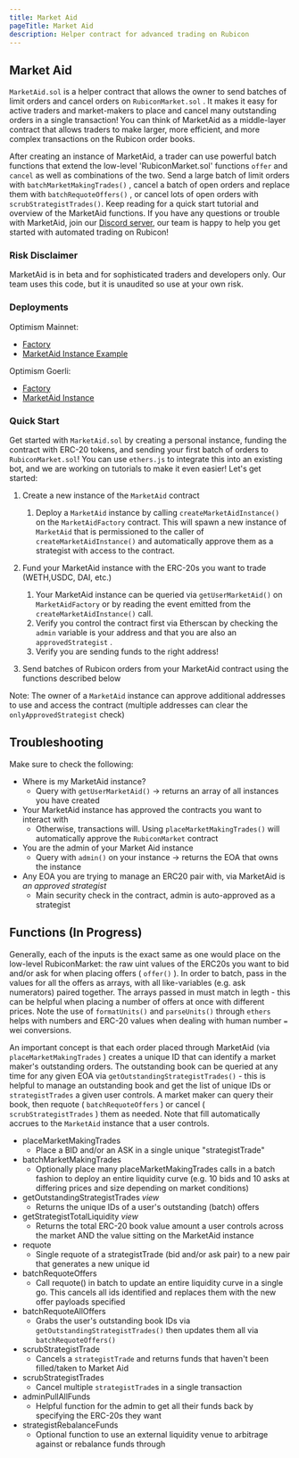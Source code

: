 ```yaml
---
title: Market Aid
pageTitle: Market Aid
description: Helper contract for advanced trading on Rubicon
---
```


## Market Aid

`MarketAid.sol` is a helper contract that allows the owner to send batches of limit orders and cancel orders on `RubiconMarket.sol` . It makes it easy for active traders and market-makers to place and cancel many outstanding orders in a single transaction! You can think of MarketAid as a middle-layer contract that allows traders to make larger, more efficient, and more complex transactions on the Rubicon order books.

After creating an instance of MarketAid, a trader can use powerful batch functions that extend the low-level 'RubiconMarket.sol' functions `offer` and `cancel` as well as combinations of the two. Send a large batch of limit orders with `batchMarketMakingTrades()` , cancel a batch of open orders and replace them with `batchRequoteOffers()` , or cancel lots of open orders with `scrubStrategistTrades()`. Keep reading for a quick start tutorial and overview of the MarketAid functions. If you have any questions or trouble with MarketAid, join our [Discord server](https://discord.com/invite/E7pS24J), our team is happy to help you get started with automated trading on Rubicon!

### Risk Disclaimer

MarketAid is in beta and for sophisticated traders and developers only. Our team uses this code, but it is unaudited so use at your own risk.

### Deployments

Optimism Mainnet:

- [Factory](https://optimistic.etherscan.io/address/0x267D94C6e67e4436EFfE092b08d040cFF36B2DA7)
- [MarketAid Instance Example](https://optimistic.etherscan.io/address/0x40e20121f46237Ae5d6822fd75847CedD17c449F)

Optimism Goerli:

- [Factory](https://goerli-optimism.etherscan.io/address/0x6838dd21aa01Bde8E600d499A95f9AE02f2bB376)
- [MarketAid Instance](https://goerli-optimism.etherscan.io/address/0xd3757c79df77cfac54501b5dadf7ec47a38e1a65)

### Quick Start

Get started with `MarketAid.sol` by creating a personal instance, funding the contract with ERC-20 tokens, and sending your first batch of orders to `RubiconMarket.sol`! You can use `ethers.js` to integrate this into an existing bot, and we are working on tutorials to make it even easier! Let's get started:

1. Create a new instance of the `MarketAid` contract
   1. Deploy a `MarketAid` instance by calling `createMarketAidInstance()` on the `MarketAidFactory` contract. This will spawn a new instance of `MarketAid` that is permissioned to the caller of `createMarketAidInstance()` and automatically approve them as a strategist with access to the contract.
2. Fund your MarketAid instance with the ERC-20s you want to trade (WETH,USDC, DAI, etc.)

   1. Your MarketAid instance can be queried via `getUserMarketAid()` on `MarketAidFactory` or by reading the event emitted from the `createMarketAidInstance()` call.
   2. Verify you control the contract first via Etherscan by checking the `admin` variable is your address and that you are also an `approvedStrategist` .
   3. Verify you are sending funds to the right address!

3. Send batches of Rubicon orders from your MarketAid contract using the functions described below

Note: The owner of a `MarketAid` instance can approve additional addresses to use and access the contract (multiple addresses can clear the `onlyApprovedStrategist` check)

## Troubleshooting

Make sure to check the following:

- Where is my MarketAid instance?
  - Query with `getUserMarketAid()` -> returns an array of all instances you have created
- Your MarketAid instance has approved the contracts you want to interact with
  - Otherwise, transactions will. Using `placeMarketMakingTrades()` will automatically approve the `RubiconMarket` contract
- You are the admin of your Market Aid instance
  - Query with `admin()` on your instance -> returns the EOA that owns the instance
- Any EOA you are trying to manage an ERC20 pair with, via MarketAid is _an approved strategist_
  - Main security check in the contract, admin is auto-approved as a strategist

## Functions (In Progress)

Generally, each of the inputs is the exact same as one would place on the low-level RubiconMarket: the raw uint values of the ERC20s you want to bid and/or ask for when placing offers ( `offer()` ). In order to batch, pass in the values for all the offers as arrays, with all like-variables (e.g. ask numerators) paired together. The arrays passed in must match in legth - this can be helpful when placing a number of offers at once with different prices. Note the use of `formatUnits()` and `parseUnits()` through `ethers` helps with numbers and ERC-20 values when dealing with human number `=` wei conversions.

An important concept is that each order placed through MarketAid (via `placeMarketMakingTrades` ) creates a unique ID that can identify a market maker's outstanding orders. The outstanding book can be queried at any time for any given EOA via `getOutstandingStrategistTrades()` - this is helpful to manage an outstanding book and get the list of unique IDs or `strategistTrades` a given user controls. A market maker can query their book, then requote ( `batchRequoteOffers` ) or cancel ( `scrubStrategistTrades` ) them as needed. Note that fill automatically accrues to the `MarketAid` instance that a user controls.

- placeMarketMakingTrades
  - Place a BID and/or an ASK in a single unique "strategistTrade"
- batchMarketMakingTrades
  - Optionally place many placeMarketMakingTrades calls in a batch fashion to deploy an entire liquidity curve (e.g. 10 bids and 10 asks at differing prices and size depending on market conditions)
- getOutstandingStrategistTrades _view_
  - Returns the unique IDs of a user's outstanding (batch) offers
- getStrategistTotalLiquidity _view_
  - Returns the total ERC-20 book value amount a user controls across the market AND the value sitting on the MarketAid instance
- requote
  - Single requote of a strategistTrade (bid and/or ask pair) to a new pair that generates a new unique id
- batchRequoteOffers
  - Call requote() in batch to update an entire liquidity curve in a single go. This cancels all ids identified and replaces them with the new offer payloads specified
- batchRequoteAllOffers
  - Grabs the user's outstanding book IDs via `getOutstandingStrategistTrades()` then updates them all via `batchRequoteOffers()`
- scrubStrategistTrade
  - Cancels a `strategistTrade` and returns funds that haven't been filled/taken to Market Aid
- scrubStrategistTrades
  - Cancel multiple `strategistTrade`s in a single transaction
- adminPullAllFunds
  - Helpful function for the admin to get all their funds back by specifying the ERC-20s they want
- strategistRebalanceFunds
  - Optional function to use an external liquidity venue to arbitrage against or rebalance funds through